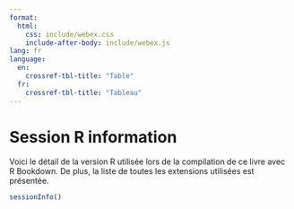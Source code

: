 ```yaml
---
format:
  html:
    css: include/webex.css
    include-after-body: include/webex.js
lang: fr
language:
  en:
    crossref-tbl-title: "Table"
  fr:
    crossref-tbl-title: "Tableau"
---
```


# Session R information

Voici le détail de la version R utilisée lors de la compilation de ce livre avec R Bookdown. De plus, la liste de toutes les extensions utilisées est présentée.

```r
sessionInfo()
```

